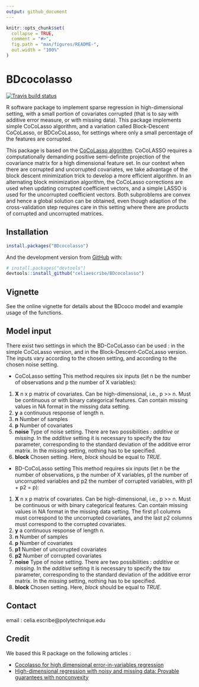 ```yaml
---
output: github_document
---
```


<!-- README.md is generated from README.Rmd. Please edit that file -->

```r
knitr::opts_chunk$set(
  collapse = TRUE,
  comment = "#>",
  fig.path = "man/figures/README-",
  out.width = "100%"
)
```
# BDcocolasso

<!-- badges: start -->
[![Travis build status](https://travis-ci.org/celiaescribe/BDcocolasso.svg?branch=master)](https://travis-ci.org/celiaescribe/BDcocolasso)
<!-- badges: end -->

R software package to implement sparse regression in high-dimensional setting, with a small portion of covariates corrupted (that is to say with additive error measure, or with missing data). This package implements simple CoCoLasso algorithm, and a variation called Block-Descent CoCoLasso, or BDCoCoLasso, for settings where only a small percentage of the features are corrupted.

This package is based on the [CoCoLasso algorithm](https://arxiv.org/pdf/1510.07123.pdf). CoCoLASSO requires a computationally demanding positive semi-definite projection of the covariance matrix for a high dimensional feature set. In our context when there are corrupted and uncorrupted covariates, we take advantage of the block descent minimization trick to develop a more efficient algorithm. In an alternating block minimization algorithm, the CoCoLasso corrections are used when updating corrupted coefficient vectors, and a simple LASSO is used for the uncorrupted coefficient vectors. Both subproblems are convex and hence a global solution can be obtained, even though adaption of the cross-validation step requires care in this setting where there are products of corrupted and uncorrupted matrices.

## Installation



``` r
install.packages("BDcocolasso")
```

And the development version from [GitHub](https://github.com/) with:

``` r
# install.packages("devtools")
devtools::install_github("celiaescribe/BDcocolasso")
```
## Vignette

See the online vignette for details about the BDcoco model and example usage of the functions.

## Model input

There exist two settings in which the BD-CoCoLasso can be used : in the simple CoCoLasso version, and in the Block-Descent-CoCoLasso version. The inputs vary according to the chosen setting, and according to the chosen noise setting.

* CoCoLasso setting
This method requires six inputs (let n be the number of observations and p the number of X variables):
1. **X** n x p matrix of covariates. Can be high-dimensional, i.e., p >> n. Must be continuous or with binary categorical features. Can contain missing values in NA format in the missing data setting.
2. **y** a continuous response of length n.
3. **n** Number of samples
4. **p** Number of covariates
5. **noise** Type of noise setting. There are two possibilities : *additive* or *missing*. In the *additive* setting it is necessary to specify the *tau* parameter, corresponding to the standard deviation of the additive error matrix. In the *missing* setting, nothing has to be specified.
6. **block** Chosen setting. Here, *block* should be equal to *TRUE*.

* BD-CoCoLasso setting
This method requires six inputs (let n be the number of observations, p the number of X variables, p1 the number of uncorrupted variables and p2 the number of corrupted variables, with p1 + p2 = p):
1. **X** n x p matrix of covariates. Can be high-dimensional, i.e., p >> n. Must be continuous or with binary categorical features. Can contain missing values in NA format in the missing data setting. The first p1 columns must correspond to the uncorrupted covariates, and the last p2 columns must correspond to the corrupted covariates. 
2. **y** a continuous response of length n.
3. **n** Number of samples
4. **p** Number of covariates
5. **p1** Number of uncorrupted covariates
6. **p2** Number of corrupted covariates
7. **noise** Type of noise setting. There are two possibilities : *additive* or *missing*. In the *additive* setting it is necessary to specify the *tau* parameter, corresponding to the standard deviation of the additive error matrix. In the *missing* setting, nothing has to be specified.
8. **block** Chosen setting. Here, *block* should be equal to *TRUE*.

## Contact

email : celia.escribe\@polytechnique.edu

## Credit

We based this R package on the following articles :

- [Cocolasso for high dimensional error-in-variables regression](https://arxiv.org/pdf/1510.07123.pdf)
- [High-dimensional regression with noisy and missing data: Provable guarantees with nonconvexity](https://arxiv.org/pdf/1109.3714.pdf)

